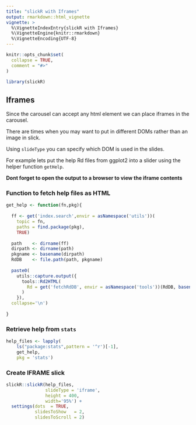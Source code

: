 ```yaml
---
title: "slickR with Iframes"
output: rmarkdown::html_vignette
vignette: >
  %\VignetteIndexEntry{slickR with Iframes}
  %\VignetteEngine{knitr::rmarkdown}
  %\VignetteEncoding{UTF-8}
---
```


```r
knitr::opts_chunk$set(
  collapse = TRUE,
  comment = "#>"
)
```

```r
library(slickR)
```

## Iframes
  
Since the carousel can accept any html element we can place iframes in the carousel.
  
There are times when you may want to put in different DOMs rather than an image in slick. 

Using `slideType` you can specify which DOM is used in the slides. 
  
For example lets put the help Rd files from ggplot2 into a slider using the helper function `getHelp`.

__Dont forget to open the output to a browser to view the iframe contents__

### Function to fetch help files as HTML

```r

get_help <- function(fn,pkg){
 
  ff <- get('index.search',envir = asNamespace('utils'))(
    topic = fn, 
    paths = find.package(pkg),
    TRUE)
  
  path    <- dirname(ff)
  dirpath <- dirname(path)
  pkgname <- basename(dirpath)
  RdDB    <- file.path(path, pkgname)
  
  paste0(
    utils::capture.output({
      tools::Rd2HTML(
        Rd = get('fetchRdDB', envir = asNamespace('tools'))(RdDB, basename(ff))
      )
    }),
  collapse='\n')
  
}

```

### Retrieve help from `stats` 

```r

help_files <- lapply(
    ls("package:stats",pattern = '^r')[-1],
    get_help,
    pkg = 'stats')

```

### Create IFRAME slick

```r

slickR::slickR(help_files,
               slideType = 'iframe',
               height = 400,
               width='95%') + 
  settings(dots  = TRUE, 
           slidesToShow   = 2, 
           slidesToScroll = 2)
```
